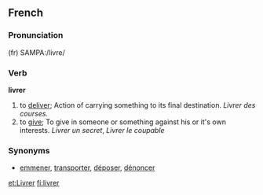 ==French==

===Pronunciation===
(fr) SAMPA:/livre/

===Verb===
'''livrer'''

# to [[deliver]]; Action of carrying something to its final destination. ''Livrer des courses.''
# to [[give]]; To give in someone or something against his or it's own interests. ''Livrer un secret'', ''Livrer le coupable''

===Synonyms===
*[[emmener]], [[transporter]], [[déposer]], [[dénoncer]]

[[et:Livrer]]
[[fi:livrer]]